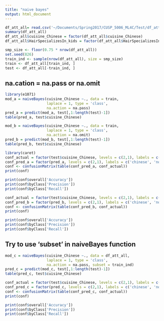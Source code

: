```yaml
---
title: "naive bayes"
output: html_document
---
```


```r
df_att_all= read.csv('~/Documents/Spring2017/CUSP_5006_ML4C/Test/df_att_all.csv', stringsAsFactors = TRUE) #All-Factor
summary(df_att_all)
df_att_all$cuisine_Chinese = factor(df_att_all$cuisine_Chinese)
df_att_all$HairSpecializesIn_kids = factor(df_att_all$HairSpecializesIn_kids)

```

```r
smp_size <- floor(0.75 * nrow(df_att_all))
set.seed(826)
train_ind <- sample(nrow(df_att_all), size = smp_size)
train <- df_att_all[train_ind, ]
test <- df_att_all[-train_ind, ]

```

## na.cation = na.pass or na.omit
```r
library(e1071)
mod_a = naiveBayes(cuisine_Chinese ~., data = train, 
                   laplace = 1, type = 'class',
                   na.action = na.pass)
pred_a = predict(mod_a, test[,1:length(test)-1])
table(pred_a, test$cuisine_Chinese)

mod_b = naiveBayes(cuisine_Chinese ~., data = train, 
                   laplace = 1, type = 'class',
                   na.action = na.omit)
pred_b = predict(mod_b, test[,1:length(test)-1])
table(pred_b, test$cuisine_Chinese)
```

```r
library(caret) 
conf_actual = factor(test$cuisine_Chinese, levels = c(2,1), labels = c('chinese', 'non-chinese'))
conf_pred_a = factor(pred_a, levels = c(2,1), labels = c('chinese', 'non-chinese'))
conf <- confusionMatrix(table(conf_pred_a, conf_actual))
print(conf)

print(conf$overall['Accuracy'])
print(conf$byClass['Precision'])
print(conf$byClass['Recall'])

```

```r
conf_actual = factor(test$cuisine_Chinese, levels = c(2,1), labels = c('chinese', 'non-chinese'))
conf_pred_b = factor(pred_b, levels = c(2,1), labels = c('chinese', 'non-chinese'))
conf <- confusionMatrix(table(conf_pred_b, conf_actual))
print(conf)

print(conf$overall['Accuracy'])
print(conf$byClass['Precision'])
print(conf$byClass['Recall'])
```

## Try to use 'subset' in naiveBayes function
```r
mod_c = naiveBayes(cuisine_Chinese ~., data = df_att_all, 
                   laplace = 1, type = 'class',
                   na.action = na.pass, subset = train_ind)
pred_c = predict(mod_c, test[,1:length(test)-1])
table(pred_c, test$cuisine_Chinese)

conf_actual = factor(test$cuisine_Chinese, levels = c(2,1), labels = c('chinese', 'non-chinese'))
conf_pred_c = factor(pred_c, levels = c(2,1), labels = c('chinese', 'non-chinese'))
conf <- confusionMatrix(table(conf_pred_c, conf_actual))
print(conf)

print(conf$overall['Accuracy'])
print(conf$byClass['Precision'])
print(conf$byClass['Recall'])

```

